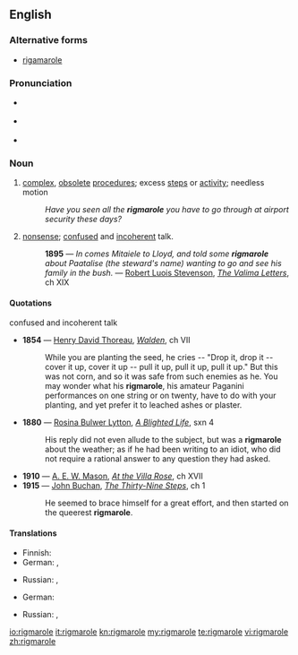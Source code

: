 {{was wotd|2007|January|6}}
==English==

===Alternative forms===
* [[rigamarole]]

===Pronunciation===
* {{a|RP}} {{IPA|/ˈrɪɡmərəʊl/}}
* {{a|US}} {{IPA|/ˈrɪɡməroʊl/}}
* {{audio|en-us-rigmarole.ogg|Audio (US)}}

===Noun===
{{en-noun|-}}

# [[complex]], [[obsolete]] [[procedure]]s; excess [[steps]] or [[activity]]; needless motion
#: ''Have you seen all the '''rigmarole''' you have to go through at airport security these days?''
# [[nonsense]]; [[confused]] and [[incoherent]] talk.
#: '''1895''' — ''In comes Mitaiele to Lloyd, and told some '''rigmarole''' about Paatalise (the steward's name) wanting to go and see his family in the bush.'' — [[w:Robert Luis Stevenson|Robert Luois Stevenson]], ''[[s:The Valima Letters|The Valima Letters]]'', ch XIX

====Quotations====
;confused and incoherent talk
* '''1854''' — [[w:Henry David Thoreau|Henry David Thoreau]], ''[[s:Walden|Walden]]'', ch VII
*: While you are planting the seed, he cries -- "Drop it, drop it -- cover it up, cover it up -- pull it up, pull it up, pull it up." But this was not corn, and so it was safe from such enemies as he. You may wonder what his '''rigmarole''', his amateur Paganini performances on one string or on twenty, have to do with your planting, and yet prefer it to leached ashes or plaster.
* '''1880''' — [[w:Rosina Bulwer Lytton|Rosina Bulwer Lytton]], ''[[s:A Blighted Life|A Blighted Life]]'', sxn 4
*: His reply did not even allude to the subject, but was a '''rigmarole''' about the weather; as if he had been writing to an idiot, who did not require a rational answer to any question they had asked.
* '''1910''' — [[w:A. E. W. Mason|A. E. W. Mason]], ''[[s:At the Villa Rose|At the Villa Rose]]'', ch XVII
* '''1915''' — [[w:John Buchan|John Buchan]], ''[[s:The Thirty-Nine Steps|The Thirty-Nine Steps]]'', ch 1
*: He seemed to brace himself for a great effort, and then started on the queerest '''rigmarole'''.

====Translations====
{{trans-top|complex obsolete procedure}}
* Finnish: {{t-|fi|ruljanssi}}
* German: {{t+|de|Theater|n}}, {{t+|de|Zirkus|m}}
{{trans-mid}}
* Russian: {{t|ru|канитель|f}}, {{t|ru|волокита|f}}
{{trans-bottom}}

{{trans-top|nonsense talk}}
* German: {{t+|de|Geschwätz|n}}
{{trans-mid}}
* Russian: {{t+|ru|вздор|m}}, {{t|ru|брехня|f}}
{{trans-bottom}}

[[io:rigmarole]]
[[it:rigmarole]]
[[kn:rigmarole]]
[[my:rigmarole]]
[[te:rigmarole]]
[[vi:rigmarole]]
[[zh:rigmarole]]
